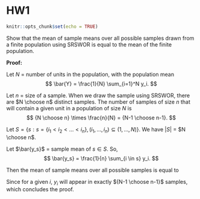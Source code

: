 # HW1

```r
knitr::opts_chunk$set(echo = TRUE)
```

Show that the mean of sample means over all possible samples drawn from a finite population using SRSWOR is equal to the mean of the finite population.

**Proof:**

Let $N$ = number of units in the population, with the population mean
$$
\bar{Y} = \frac{1}{N} \sum_{i=1}^N y_i. 
$$

Let $n$ = size of a sample. When we draw the sample using SRSWOR, there are $N \choose n$ distinct samples. The number of samples of size $n$ that will contain a given unit in a population of size $N$ is 
$$
{N \choose n} \times \frac{n}{N} = {N-1 \choose n-1}.
$$

Let $S = \{s: s = \{i_1 < i_2 < ... < i_n\}, (i_1, ..., i_n) \subseteq (1, ..., N)\}$. We have $|S|$ = $N \choose n$.

Let $\bar{y_s}$ = sample mean of $s \in S$. So,
$$
\bar{y_s} = \frac{1}{n} \sum_{i \in s} y_i.
$$

Then the mean of sample means over all possible samples is equal to
\begin{align}
\frac{1}{{N \choose n}} \sum_{s \in S} \bar{y_s} &= \frac{1}{{N \choose n}} \sum_{s \in S} (\frac{1}{n} \sum_{i \in s} y_i) \\
&= \frac{1}{{N \choose n}} \frac{1}{n} \sum_{s \in S} \sum_{i \in s} y_i \\
&= \frac{1}{{N \choose n}} \frac{1}{n} \sum_{s \in S} \sum_{s \ni i} y_i = (*) 
\end{align} 

Since for a given $i$, $y_i$ will appear in exactly ${N-1 \choose n-1}$ samples,
\begin{align} 
(*) &= \frac{{N-1 \choose n-1}}{n{N \choose n}} \sum_{i=1}^N y_i \\
&= \frac{1}{N} \sum_{i=1}^N y_i = \bar{Y} 
\end{align}
which concludes the proof.

